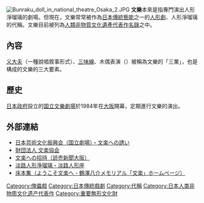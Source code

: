 {{unreferenced|time=2009-3-12}}
{{note TA
|1=zh-cn:人形净琉璃;zh-tw:人形淨瑠璃
}}
{{japanese|japanese=文楽|kana=ぶんらく|romaji=Bunraku}}
[[File:Bunraku_doll_in_national_theatre_Osaka_2.JPG|thumb]]
'''文樂'''本來是指專門演出人形淨瑠璃的劇場。但現在，文樂常常被作為[[日本傳統藝能|日本傳統藝能]]之一的[[人形劇|人形劇]]、人形淨瑠璃的代稱。文樂目前被列為[[人類非物質文化遺產代表作名錄|人類非物質文化遺產代表作名錄]]之中。

==內容==
[[义大夫|义大夫]]（一種說唱敘事形式）、[[三味線|三味線]]、木偶表演（{{lang|ja|人形遣い}}）被稱為文樂的「三業」，也是構成的文樂的三大要素。

==歷史==
[[日本政府|日本政府]]設立的[[国立文樂劇場|国立文樂劇場]]於1984年在[[大阪市|大阪]]開幕，定期進行文樂的演出。

== 外部連結 ==
* [http://www2.ntj.jac.go.jp/unesco/bunraku/jp/ 日本芸術文化振興会（国立劇場）・文楽への誘い] {{Wayback|url=http://www2.ntj.jac.go.jp/unesco/bunraku/jp/ |date=20210308190525 }}　
* [http://www.bunraku.or.jp/ 財団法人 文楽協会] {{Wayback|url=http://www.bunraku.or.jp/ |date=20110907160309 }}
* [https://web.archive.org/web/20021020093059/http://osaka.yomiuri.co.jp/bunraku/ 文楽への招待（読売新聞大阪）]
* [https://web.archive.org/web/20090324052829/http://awajipt.tm.land.to/ 淡路人形浄瑠璃・淡路人形座]
* [http://homepage2.nifty.com/hachisuke/yukahon.html 床本集（ようこそ文楽へ - 鶴澤八介メモリアル「文楽」ホームページ）]{{Dead link|date=2018年9月 |bot=InternetArchiveBot |fix-attempted=yes }}

{{日本的传统艺能}}{{Authority control}}
{{DEFAULTSORT:Bunraku}}
[[Category:傀儡戲|Category:傀儡戲]]
[[Category:日本傳統戲劇|Category:日本傳統戲劇]]
[[Category:代稱|Category:代稱]]
[[Category:日本人类非物质文化遗产代表作|Category:日本人类非物质文化遗产代表作]]
[[Category:重要無形文化財|Category:重要無形文化財]]